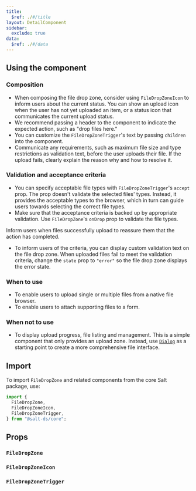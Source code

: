 ```yaml
---
title:
  $ref: ./#/title
layout: DetailComponent
sidebar:
  exclude: true
data:
  $ref: ./#/data
---
```


## Using the component

### Composition

- When composing the file drop zone, consider using `FileDropZoneIcon` to inform users about the current status. You can show an upload icon when the user has not yet uploaded an item, or a status icon that communicates the current upload status.
- We recommend passing a header to the component to indicate the expected action, such as "drop files here."
- You can customize the `FileDropZoneTrigger`'s text by passing `children` into the component.
- Communicate any requirements, such as maximum file size and type restrictions as validation text, before the user uploads their file. If the upload fails, clearly explain the reason why and how to resolve it.

### Validation and acceptance criteria

- You can specify acceptable file types with `FileDropZoneTrigger`'s `accept` prop. The prop doesn't validate the selected files' types. Instead, it provides the acceptable types to the browser, which in turn can guide users towards selecting the correct file types.
- Make sure that the acceptance criteria is backed up by appropriate validation. Use `FileDropZone`'s `onDrop` prop to validate the file types.

Inform users when files successfully upload to reassure them that the action has completed.

- To inform users of the criteria, you can display custom validation text on the file drop zone. When uploaded files fail to meet the validation criteria, change the `state` prop to `"error"` so the file drop zone displays the error state.

### When to use

- To enable users to upload single or multiple files from a native file browser.
- To enable users to attach supporting files to a form.

### When not to use

- To display upload progress, file listing and management. This is a simple component that only provides an upload zone. Instead, use [`Dialog`](../dialog) as a starting point to create a more comprehensive file interface.

## Import

To import `FileDropZone` and related components from the core Salt package, use:

```js
import {
  FileDropZone,
  FileDropZoneIcon,
  FileDropZoneTrigger,
} from "@salt-ds/core";
```

## Props

### `FileDropZone`

<PropsTable packageName="core" componentName="FileDropZone" />

### `FileDropZoneIcon`

<PropsTable packageName="core" componentName="FileDropZoneIcon" />

### `FileDropZoneTrigger`

<PropsTable packageName="core" componentName="FileDropZoneTrigger" />
